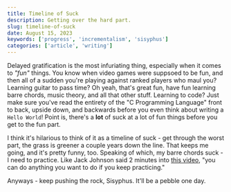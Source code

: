 ```yaml
---
title: Timeline of Suck
description: Getting over the hard part. 
slug: timeline-of-suck
date: August 15, 2023
keywords: ['progress', 'incrementalism', 'sisyphus']
categories: ['article', 'writing']
---
```


Delayed gratification is the most infuriating thing, especially when it comes to _"fun"_ things. You know when video games were suppsoed to be fun, 
and then all of a sudden you're playing against ranked players who maul you? Learning guitar to pass time? Oh yeah, that's great fun, 
have fun learning barre chords, music theory, and all that other stuff. Learning to code? Just make sure you've read the 
entirety of the "C Programming Language" front to back, upside down, and backwards before you even think about writing a `Hello World`!
Point is, there's a **lot** of suck at a lot of fun things before you get to the fun part. 

I think it's hilarious to think of it as a timeline of suck - get through the worst part, the grass is greener a couple years down the line. 
That keeps me going, and it's pretty funny, too. Speaking of which, my barre chords suck - I need to practice. Like Jack Johnson 
said 2 minutes into [this video](https://www.youtube.com/watch?v=71klkVpBRS4#t=2m25s), "you can do anything you want to do if you keep practicing."

Anyways -  keep pushing the rock, Sisyphus. It'll be a pebble one day. 

